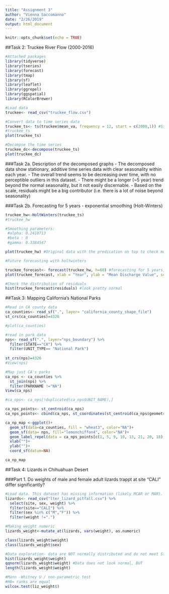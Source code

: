 ```yaml
---
title: "Assignment 3"
author: "Vienna Saccomanno"
date: "2/26/2019"
output: html_document
---
```


```r
knitr::opts_chunk$set(echo = TRUE)
```

##Task 2: Truckee River Flow (2000-2016)

```r
#Attached packages
library(tidyverse)
library(tseries)
library(forecast)
library(tmap)
library(sf)
library(leaflet)
library(ggrepel)
library(ggspatial)
library(RColorBrewer)
```

```r
#Load data
truckee<- read_csv("truckee_flow.csv")

#Convert data to time series data
truckee_ts<- ts(truckee$mean_va, frequency = 12, start = c(2000,1)) #Start in January, 2000
#truckee_ts
plot(truckee_ts)

#Decompse the time series
truckee_dc<-decompose(truckee_ts)
plot(truckee_dc)
```

###Task 2a. Description of the decomposed graphs
- The decomposed data show stationary, additive time series data with clear seasonality within each year.
- The overall trend seems to be decreasing over time, with no perceptible outliers in this dataset.
- There might be a longer (~5 year) trend beyond the normal seasonality, but it not easily discernable. 
- Based on the scale, residuals might be a big contributor (i.e. there is a lot of noise beyond seasonality)



###Task 2b. Forecasting for 5 years - exponential smoothing (Holt-Winters)
```r

truckee_hw<-HoltWinters(truckee_ts)
#truckee_hw

#Smoothing parameters:
 #alpha: 0.2418713
 #beta : 0
 #gamma: 0.3384547

plot(truckee_hw) #Original data with the predication on top to check model accuracy (not yet forecasting)

#Future forecasting with holtwinters

truckee_forecast<- forecast(truckee_hw, h=60) #forecasting for 5 years, 60 months
plot(truckee_forecast, xlab = "Year", ylab = "Mean Discharge Value", sub = "Exponential smoothing of predictions about the Truckee River's future discharge. Data:USGS")

#Check the distribution of residuals
hist(truckee_forecast$residuals) #look pretty normal
```

##Task 3: Mapping California's National Parks
```r

#Read in CA county data
ca_counties<- read_sf(".", layer= "california_county_shape_file")
st_crs(ca_counties)=4326

#plot(ca_counties)

```

```r
#read in park data
nps<- read_sf(".", layer="nps_boundary") %>% 
  filter(STATE=="CA") %>% 
  filter(UNIT_TYPE== "National Park") 
  
st_crs(nps)=4326
#View(nps)
```

```r
#Map just CA's parks
ca_nps <- ca_counties %>% 
  st_join(nps) %>% 
  filter(PARKNAME !="NA")
View(ca_nps)

#ca_nps<- ca_nps[!duplicated(ca_nps$UNIT_NAME),]

ca_nps_points<- st_centroid(ca_nps)
ca_nps_points<- cbind(ca_nps, st_coordinates(st_centroid(ca_nps$geometry)))

ca_np_map <-ggplot()+
  geom_sf(data=ca_counties, fill = "wheat3", color="NA")+
  geom_sf(data= nps, fill="lemonchiffon4", color="NA")+
  geom_label_repel(data = ca_nps_points[c(1, 5, 9, 10, 13, 21, 20, 18),], aes(x=X, y=Y, label=UNIT_NAME), nudge_x = -1, nudge_y = 1)+
  xlab("")+
  ylab("")+
  coord_sf(datum=NA) 

ca_np_map

```

##Task 4: Lizards in Chihuahuan Desert

###Part 1. Do weights of male and female adult lizards trappt at site "CALI" differ significantly?

```r
#Load data. This dataset has missing information (likely MCAR or MAR). My approach will be listwise deletion because this is a large dataset (n=132 without missings)
lizards<- read_csv("lter_lizard_pitfall.csv") %>% 
  select(site, sex, weight) %>% 
  filter(site=="CALI") %>% 
  filter(sex %in% c("M","F")) %>% 
  filter(weight !=".")

#Making weight numeric
lizards_weight<-mutate_at(lizards, vars(weight), as.numeric)

class(lizards_weight$weight)
class(lizards_weight$sex)

#Data exploration- data are NOT normally distributed and do not meet Student's T-test assumptions.
hist(lizards_weight$weight)
qqnorm(lizards_weight$weight) #Data does not look normal, BUT
length(lizards_weight$weight)

#Mann -Whitney U / non-parametric test
#H0= ranks are equal
wilcox.test(liz_weight$)

```


